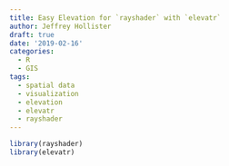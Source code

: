 ---
title: Easy Elevation for `rayshader` with `elevatr`
author: Jeffrey Hollister
draft: true
date: '2019-02-16'
categories:
  - R
  - GIS
tags:
  - spatial data
  - visualization
  - elevation
  - elevatr
  - rayshader
---

```{r}
library(rayshader)
library(elevatr)

```
